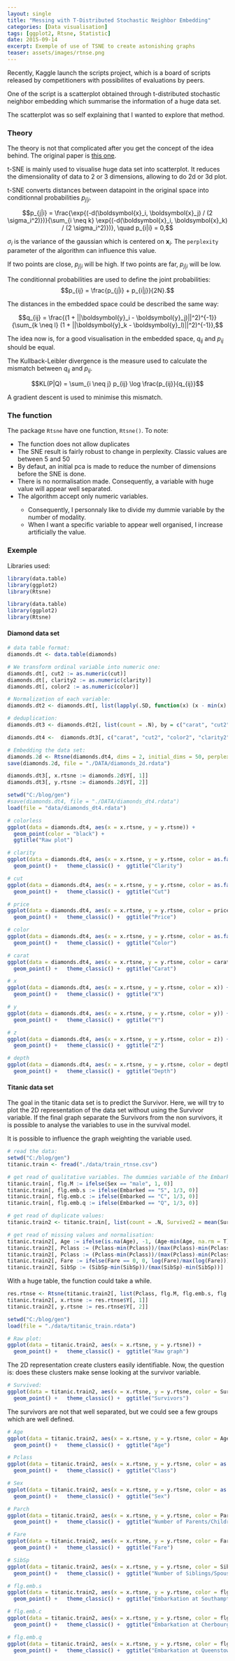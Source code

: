```yaml
---
layout: single
title: "Messing with T-Distributed Stochastic Neighbor Embedding"
categories: [Data visualisation]
tags: [ggplot2, Rtsne, Statistic]
date: 2015-09-14
excerpt: Exemple of use of TSNE to create astonishing graphs
teaser: assets/images/rtnse.png
---
```


Recently, Kaggle launch the scripts project, which is a board of scripts released by competitioners with possibilites of evaluations by peers.

One of the script is a scatterplot obtained through t-distributed stochastic neighbor embedding which summarise the information of a huge data set.

The scatterplot was so self explaining that I wanted to explore that method.

<h3> Theory </h3>

The theory is not that complicated after you get the concept of the idea behind.
The original paper is [this one](http://jmlr.org/papers/volume9/vandermaaten08a/vandermaaten08a.pdf).

t-SNE is mainly used to visualise huge data set into scatterplot. It reduces the dimensionality of data to 2 or 3 dimensions, allowing to do 2d or 3d plot.

t-SNE converts distances between datapoint in the original space into conditionnal probabilities $p_{j|i}$.

$$p_{j|i} = \frac{\exp{(-d(\boldsymbol{x}_i, \boldsymbol{x}_j) / (2 \sigma_i^2)})}{\sum_{i \neq k} \exp{(-d(\boldsymbol{x}_i, \boldsymbol{x}_k) / (2 \sigma_i^2)})}, \quad p_{i|i} = 0,$$

$\sigma_i$ is the variance of the gaussian which is centered on $\boldsymbol{x}_i$. The `perplexity` parameter of the algorithm can influence this value.

If two points are close, $p_{j|i}$ will be high. If two points are far, $p_{j|i}$ will be low.

The conditionnal probabilities are used to define the joint probabilities: 
$$p_{ij} = \frac{p_{j|i} + p_{i|j}}{2N}.$$

The distances in the embedded space could be described the same way:

$$q_{ij} = \frac{(1 + ||\boldsymbol{y}_i - \boldsymbol{y}_j)||^2)^{-1}}{\sum_{k \neq l} (1 + ||\boldsymbol{y}_k - \boldsymbol{y}_l)||^2)^{-1}},$$

The idea now is, for a good visualisation in the embedded space, $q_{ij}$ and $p_{ij}$ should be equal.

The Kullback-Leibler divergence is the measure used to calculate the mismatch between $q_{ij}$ and $p_{ij}$.

$$KL(P|Q) = \sum_{i \neq j} p_{ij} \log \frac{p_{ij}}{q_{ij}}$$

A gradient descent is used to minimise this mismatch.

<h3> The function </h3>

The package `Rtsne` have one function, ` Rtsne()`. To note:

<ul style = "square">
<li> The function does not allow duplicates</li>
<li> The SNE result is fairly robust to change in perplexity. Classic values are between 5 and 50 </li>
<li> By defaut, an initial pca is made to reduce the number of dimensions before the SNE is done. </li>
<li> There is no normalisation made. Consequently, a variable with huge value will appear well separated. </li>
<li> The algorithm accept only numeric variables.</li>
<ul style = "circle">
<li> Consequently, I personnaly like to divide my dummie variable by the number of modality. </li>
<li> When I want a specific variable to appear well organised, I increase artificially the value. </li>
</ul>
</ul>

<h3> Exemple </h3>

Libraries used:

```r
library(data.table)
library(ggplot2)
library(Rtsne)
```

```r
library(data.table)
library(ggplot2)
library(Rtsne)
```

<h4> Diamond data set </h4>

```r
# data table format:
diamonds.dt <- data.table(diamonds)

# We transform ordinal variable into numeric one:
diamonds.dt[, cut2 := as.numeric(cut)]
diamonds.dt[, clarity2 := as.numeric(clarity)]
diamonds.dt[, color2 := as.numeric(color)]

# Normalization of each variable:
diamonds.dt2 <- diamonds.dt[, list(lapply(.SD, function(x) (x - min(x) ) / (max(x) - min(x))), color, cut, clarity), .SDcols = c("carat", "cut2", "color2", "clarity2", "depth", "table", "price", "x", "y", "z")]

# deduplication:
diamonds.dt3 <- diamonds.dt2[, list(count = .N), by = c("carat", "cut2", "color2", "clarity2", "depth", "table", "price", "x", "y", "z", "cut", "color", "clarity")]

diamonds.dt4 <-  diamonds.dt3[, c("carat", "cut2", "color2", "clarity2", "depth", "table", "price", "x", "y", "z"), with = F]

# Embedding the data set:
diamonds.2d <- Rtsne(diamonds.dt4, dims = 2, initial_dims = 50, perplexity = 30, max_iter = 600, verbose = T)
save(diamonds.2d, file = "./DATA/diamonds_2d.rdata")

diamonds.dt3[, x.rtsne := diamonds.2d$Y[, 1]]
diamonds.dt3[, y.rtsne := diamonds.2d$Y[, 2]]

```

```r
setwd("C:/blog/gen")
#save(diamonds.dt4, file = "./DATA/diamonds_dt4.rdata")
load(file = "data/diamonds_dt4.rdata")
```

```r
# colorless
ggplot(data = diamonds.dt4, aes(x = x.rtsne, y = y.rtsne)) +
  geom_point(color = "black") +
  ggtitle("Raw plot")

# clarity
ggplot(data = diamonds.dt4, aes(x = x.rtsne, y = y.rtsne, color = as.factor(clarity2)))+
  geom_point() +   theme_classic() +  ggtitle("Clarity")

# cut
ggplot(data = diamonds.dt4, aes(x = x.rtsne, y = y.rtsne, color = as.factor(cut2))) +
  geom_point() +   theme_classic() +  ggtitle("Cut")

# price
ggplot(data = diamonds.dt4, aes(x = x.rtsne, y = y.rtsne, color = price)) +
  geom_point() +   theme_classic() +  ggtitle("Price")

# color
ggplot(data = diamonds.dt4, aes(x = x.rtsne, y = y.rtsne, color = as.factor(color2))) +
  geom_point() +   theme_classic() +  ggtitle("Color")

# carat
ggplot(data = diamonds.dt4, aes(x = x.rtsne, y = y.rtsne, color = carat)) +
  geom_point() +   theme_classic() +  ggtitle("Carat")

# x
ggplot(data = diamonds.dt4, aes(x = x.rtsne, y = y.rtsne, color = x)) +
  geom_point() +   theme_classic() +  ggtitle("X")

# y
ggplot(data = diamonds.dt4, aes(x = x.rtsne, y = y.rtsne, color = y)) +
  geom_point() +   theme_classic() +  ggtitle("Y")

# z
ggplot(data = diamonds.dt4, aes(x = x.rtsne, y = y.rtsne, color = z)) +
  geom_point() +   theme_classic() +  ggtitle("Z")

# depth
ggplot(data = diamonds.dt4, aes(x = x.rtsne, y = y.rtsne, color = depth)) +
  geom_point() +   theme_classic() +  ggtitle("Depth")

```

<h4> Titanic data set </h4>

The goal in the titanic data set is to predict the Survivor.
Here, we will try to plot the 2D representation of the data set without using the Survivor variable. If the final graph separate the Survivors from the non survivors, it is possible to analyse the variables to use in the survival model.

It is possible to influence the graph weighting the variable used.

```r
# read the data:
setwd("C:/blog/gen")
titanic.train <- fread("./data/train_rtnse.csv")

# get read of qualitative variables. The dummies variable of the Embarked variable are weighted to count for 1 in the count of the variables:
titanic.train[, flg.M := ifelse(Sex == "male", 1, 0)]
titanic.train[, flg.emb.s := ifelse(Embarked == "S", 1/3, 0)]
titanic.train[, flg.emb.c := ifelse(Embarked == "C", 1/3, 0)]
titanic.train[, flg.emb.q := ifelse(Embarked == "Q", 1/3, 0)]

# get read of duplicate values:
titanic.train2 <- titanic.train[, list(count = .N, Survived2 = mean(Survived)), by = list(Pclass, flg.M, flg.emb.s, flg.emb.c, flg.emb.q, Age, SibSp, Parch, Fare, Embarked)]

# get read of missing values and normalisation:
titanic.train2[, Age := ifelse(is.na(Age), -1, (Age-min(Age, na.rm = T))/(max(Age, na.rm = T)-min(Age, na.rm = T)))]
titanic.train2[, Pclass := (Pclass-min(Pclass))/(max(Pclass)-min(Pclass))]
titanic.train2[, Pclass := (Pclass-min(Pclass))/(max(Pclass)-min(Pclass))]
titanic.train2[, Fare := ifelse(Fare == 0, 0, log(Fare)/max(log(Fare)))]
titanic.train2[, SibSp := (SibSp-min(SibSp))/(max(SibSp)-min(SibSp))]

```

With a huge table, the function could take a while. 

```r
res.rtnse <- Rtsne(titanic.train2[, list(Pclass, flg.M, flg.emb.s, flg.emb.c, flg.emb.q, Age, SibSp, Parch, Fare, count)], dims = 2, verbose = T, perplexity = 30, max_iter = 1000)
titanic.train2[, x.rtsne := res.rtnse$Y[, 1]]
titanic.train2[, y.rtsne := res.rtnse$Y[, 2]]
```

```r
setwd("C:/blog/gen")
load(file = "./data/titanic_train.rdata")
```

```r
# Raw plot:
ggplot(data = titanic.train2, aes(x = x.rtsne, y = y.rtsne)) +
  geom_point() +   theme_classic() +  ggtitle("Raw graph")
```

The 2D representation create clusters easily identifiable. Now, the question is: does these clusters make sense looking at the survivor variable.

```r
# Survived:
ggplot(data = titanic.train2, aes(x = x.rtsne, y = y.rtsne, color = Survived2))  +
  geom_point() +   theme_classic() +  ggtitle("Survivors")
```

The survivors are not that well separated, but we could see a few groups which are well defined.

```r
# Age
ggplot(data = titanic.train2, aes(x = x.rtsne, y = y.rtsne, color = Age)) +
  geom_point() +   theme_classic() +  ggtitle("Age")

# Pclass
ggplot(data = titanic.train2, aes(x = x.rtsne, y = y.rtsne, color = as.factor(Pclass))) +
  geom_point() +   theme_classic() +  ggtitle("Class")

# Sex
ggplot(data = titanic.train2, aes(x = x.rtsne, y = y.rtsne, color = as.factor(flg.M))) +
  geom_point() +   theme_classic() +  ggtitle("Sex")

# Parch
ggplot(data = titanic.train2, aes(x = x.rtsne, y = y.rtsne, color = Parch))  +
  geom_point() +   theme_classic() +  ggtitle("Number of Parents/Children Aboard")

# Fare
ggplot(data = titanic.train2, aes(x = x.rtsne, y = y.rtsne, color = Fare))  +
  geom_point() +   theme_classic() +  ggtitle("Fare")

# SibSp
ggplot(data = titanic.train2, aes(x = x.rtsne, y = y.rtsne, color = SibSp))  +
  geom_point() +   theme_classic() +  ggtitle("Number of Siblings/Spouses Aboard")

# flg.emb.s
ggplot(data = titanic.train2, aes(x = x.rtsne, y = y.rtsne, color = flg.emb.s)) +
  geom_point() +   theme_classic() +  ggtitle("Embarkation at Southampton")

# flg.emb.c
ggplot(data = titanic.train2, aes(x = x.rtsne, y = y.rtsne, color = flg.emb.c))  +
  geom_point() +   theme_classic() +  ggtitle("Embarkation at Cherbourg")

# flg.emb.q
ggplot(data = titanic.train2, aes(x = x.rtsne, y = y.rtsne, color = flg.emb.q))  +
  geom_point() +   theme_classic() +  ggtitle("Embarkation at Queenstown")
```
